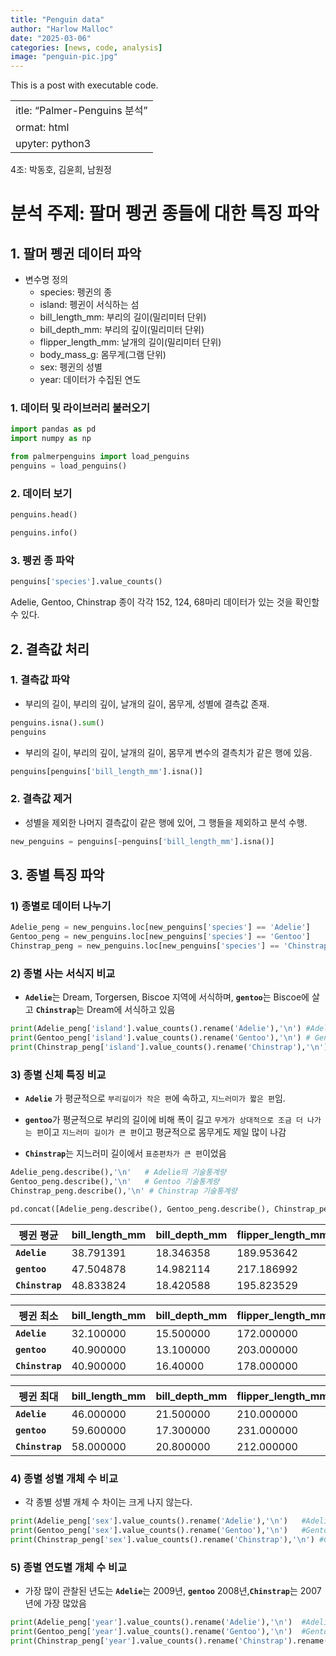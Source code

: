 ```yaml
---
title: "Penguin data"
author: "Harlow Malloc"
date: "2025-03-06"
categories: [news, code, analysis]
image: "penguin-pic.jpg"
---
```


This is a post with executable code.

 ---
title: "Palmer-Penguins 분석"
format: html
jupyter: python3
---
4조: 박동호, 김윤희, 남원정

# 분석 주제: 팔머 펭귄 종들에 대한 특징 파악

## 1. 팔머 펭귄 데이터 파악
- 변수명 정의
    - species: 펭귄의 종
    - island: 펭귄이 서식하는 섬
    - bill_length_mm: 부리의 길이(밀리미터 단위)
    - bill_depth_mm: 부리의 깊이(밀리미터 단위)
    - flipper_length_mm: 날개의 길이(밀리미터 단위)
    - body_mass_g: 몸무게(그램 단위)
    - sex: 펭귄의 성별
    - year: 데이터가 수집된 연도

### 1. 데이터 및 라이브러리 불러오기

```python
import pandas as pd
import numpy as np

from palmerpenguins import load_penguins
penguins = load_penguins()
```

### 2. 데이터 보기
```python
penguins.head()
```

```python
penguins.info()
```

### 3. 펭귄 종 파악
```python
penguins['species'].value_counts()
```

Adelie, Gentoo, Chinstrap 종이 각각 152, 124, 68마리 데이터가 있는 것을 확인할 수 있다.

## 2.  결측값 처리
### 1. 결측값 파악
- 부리의 길이, 부리의 깊이, 날개의 길이, 몸무게, 성별에 결측값 존재.
```python
penguins.isna().sum()
penguins
```

- 부리의 길이, 부리의 깊이, 날개의 길이, 몸무게 변수의 결측치가 같은 행에 있음.
```python
penguins[penguins['bill_length_mm'].isna()]
```



### 2. 결측값 제거

- 성별을 제외한 나머지 결측값이 같은 행에 있어, 그 행들을 제외하고 분석 수행.
```python
new_penguins = penguins[~penguins['bill_length_mm'].isna()]
```

## 3. 종별 특징 파악
### 1) 종별로 데이터 나누기 

```python
Adelie_peng = new_penguins.loc[new_penguins['species'] == 'Adelie']
Gentoo_peng = new_penguins.loc[new_penguins['species'] == 'Gentoo']
Chinstrap_peng = new_penguins.loc[new_penguins['species'] == 'Chinstrap']
```

### 2) 종별 사는 서식지 비교

-   **`Adelie`**는 Dream, Torgersen, Biscoe 지역에 서식하며, **`gentoo`**는 Biscoe에 살고 **`Chinstrap`**는 Dream에 서식하고 있음
```python
print(Adelie_peng['island'].value_counts().rename('Adelie'),'\n') #Adelie의 사는 지역 
print(Gentoo_peng['island'].value_counts().rename('Gentoo'),'\n') # Gentoo의 사는 지역
print(Chinstrap_peng['island'].value_counts().rename('Chinstrap'),'\n') # Chinstrap의 사는 지역
```

### 3) 종별 신체 특징 비교
- **`Adelie`** 가 평균적으로 `부리길이가 작은 편`에 속하고, `지느러미가 짧은 편`임.
-   **`gentoo`**가 평균적으로 부리의 길이에 비해 폭이 길고 `무게가 상대적으로 조금 더 나가는 편`이고 `지느러미 길이가 큰 편`이고 평균적으로 몸무게도 제일 많이 나감

-   **`Chinstrap`**는 지느러미 길이에서 `표준편차가 큰 편`이었음

```python
Adelie_peng.describe(),'\n'   # Adelie의 기술통계량
Gentoo_peng.describe(),'\n'   # Gentoo 기술통계량
Chinstrap_peng.describe(),'\n' # Chinstrap 기술통계량

pd.concat([Adelie_peng.describe(), Gentoo_peng.describe(), Chinstrap_peng.describe()],keys=['Adelie','Gentoo','Chinstrap'])

```

| 펭귄 평균       | bill_length_mm | bill_depth_mm  | flipper_length_mm | body_mass_g |
|-----------------|----------------|----------------|-------------------|-------------|
| **`Adelie`**    | 38.791391      | 18.346358      | 189.953642        | 3700.662252 |
| **`gentoo`**    | 47.504878      | 14.982114      | 217.186992        | 5076.016260 |
| **`Chinstrap`** | 48.833824      | 18.420588      | 195.823529        | 3733.088235 |

| 펭귄 최소       | bill_length_mm | bill_depth_mm | flipper_length_mm | body_mass_g |
|-----------------|----------------|---------------|-------------------|-------------|
| **`Adelie`**    | 32.100000      | 15.500000     | 172.000000        | 2850.000000 |
| **`gentoo`**    | 40.900000      | 13.100000     | 203.000000        | 3950.000000 |
| **`Chinstrap`** | 40.900000      | 16.40000      | 178.000000        | 2700.00000  |

| 펭귄 최대       | bill_length_mm | bill_depth_mm | flipper_length_mm | body_mass_g |
|-----------------|----------------|---------------|-------------------|-------------|
| **`Adelie`**    | 46.000000      | 21.500000     | 210.000000        | 4775.000000 |
| **`gentoo`**    | 59.600000      | 17.300000     | 231.000000        | 6300.000000 |
| **`Chinstrap`** | 58.000000      | 20.800000     | 212.000000        | 4800.000000 |




### 4) 종별 성별 개체 수 비교
- 각 종별 성별 개체 수 차이는 크게 나지 않는다. 
```python
print(Adelie_peng['sex'].value_counts().rename('Adelie'),'\n')   #Adelie의 성별 개체 수
print(Gentoo_peng['sex'].value_counts().rename('Gentoo'),'\n')   #Gentoo 성별 개체 수
print(Chinstrap_peng['sex'].value_counts().rename('Chinstrap'),'\n') #Chinstrap 성별 개체 수

```

### 5) 종별 연도별 개체 수 비교
-   가장 많이 관찰된 년도는 **`Adelie`**는 2009년, **`gentoo`** 2008년,**`Chinstrap`**는 2007년에 가장 많았음
```python
print(Adelie_peng['year'].value_counts().rename('Adelie'),'\n')  #Adelie의 연도별 개체수
print(Gentoo_peng['year'].value_counts().rename('Gentoo'),'\n')  #Gentoo의 연도별 개체수
print(Chinstrap_peng['year'].value_counts().rename('Chinstrap').rename('Chinstrap'),'\n') #Chinstrap의 연도별 개체수
```